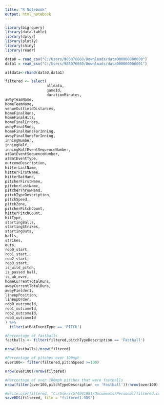 ```yaml
---
title: "R Notebook"
output: html_notebook
---
```



```r
library(bigrquery)
library(data.table)
library(dplyr)
library(plotly)
library(shiny)
library(readr)

data0 = read_csv("C:/Users/985076660/Downloads/data000000000000")
data1 = read_csv("C:/Users/985076660/Downloads/data000000000001")


```

```r

alldata<-rbind(data0,data1)

filtered <- select(
                   alldata,
                   gameId,
                   durationMinutes,             
awayTeamName,                 
homeTeamName,                 
venueOutfieldDistances,        
homeFinalRuns,     
homeFinalHits,
homeFinalErrors,              
awayFinalRuns,                           
homeFinalRunsForInning,       
awayFinalRunsForInning,        
inningNumber,                 
inningHalf,                                 
inningHalfEventSequenceNumber,
atBatEventSequenceNumber,
atBatEventType,                                                       
outcomeDescription,                    
hitterLastName,                
hitterFirstName,                              
hitterBatHand,                
pitcherFirstName,              
pitcherLastName,              
pitcherThrowHand,                               
pitchTypeDescription,          
pitchSpeed,                   
pitchZone,                     
pitcherPitchCount,            
hitterPitchCount,                       
hitType,
startingBalls,                
startingStrikes,               
startingOuts,                 
balls,                         
strikes,                      
outs,                         
rob0_start,                   
rob1_start,
rob2_start,                   
rob3_start,                                          
is_wild_pitch,                
is_passed_ball,
is_ab_over,
homeCurrentTotalRuns,         
awayCurrentTotalRuns,          
awayFielder1,                 
lineupPosition,               
lineupOrder,
rob0_outcomeId,
rob1_outcomeId,
rob2_outcomeId,
rob3_outcomeId
) %>%
  filter(atBatEventType == 'PITCH')

#Percentage of fastballs
fastballs <- filter(filtered,pitchTypeDescription == 'Fastball')

nrow(fastballs)/nrow(filtered)

#Percentage of pitches over 100mph
over100<- filter(filtered,pitchSpeed >=100)

nrow(over100)/nrow(filtered)

#Percentage of over 100mph pitches that were fastballs
nrow(filter(over100,pitchTypeDescription == 'Fastball'))/nrow(over100)

#write.csv(filtered, "C:/Users/574041851/Documents/Personal/filtered.csv")
saveRDS(filtered, file = "filtered1.RDS")
```


